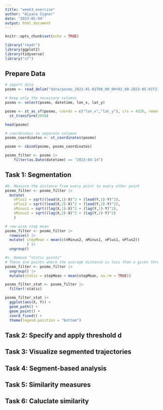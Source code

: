 ```yaml
---
title: "week3_exercise"
author: "Aiyana Signer"
date: "2023-05-04"
output: html_document
---
```


```r
knitr::opts_chunk$set(echo = TRUE)
```

```r
library("readr") 
library(ggplot2)
library(tidyverse)
library("sf") 
```

## Prepare Data
```r
# import data
posmo <- read_delim("data/posmo_2023-01-01T00_00_00+01_00-2023-05-01T23_59_59+02_00.csv", ",")

# Keep only the necessary columns
posmo <- select(posmo, datetime, lon_x, lat_y)

posmo <- st_as_sf(posmo, coords = c("lon_x","lat_y"), crs = 4326, remove = FALSE, na.fail = FALSE) |>
  st_transform(2056)

head(posmo)
```

```r
# coordinates in separate columns
posmo_coordinates <- st_coordinates(posmo)

posmo <- cbind(posmo, posmo_coordinates)
```

```r
posmo_filter <- posmo |>
    filter(as.Date(datetime) == "2023-04-14")
```

## Task 1: Segmentation
```r
#b. Measure the distance from every point to every other point
posmo_filter <- posmo_filter |>
  mutate(
    nPlus1 = sqrt((lead(X,1)-X)^2 + (lead(Y,1)-Y)^2),
    nPlus2 = sqrt((lead(X,2)-X)^2 + (lead(Y,2)-Y)^2),
    nMinus1 = sqrt((lag(X,1)-X)^2 + (lag(Y,1)-Y)^2),
    nMinus2 = sqrt((lag(X,2)-X)^2 + (lag(Y,2)-Y)^2)
    )

# row-wise step mean
posmo_filter <- posmo_filter |> 
  rowwise() |> 
  mutate( stepMean = mean(c(nMinus2, nMinus1, nPlus1, nPlus2)) 
          ) |> 
  ungroup()

#c. Remove “static points”
# These are points where the average distance is less than a given threshold. This segments the trajectory into subtrajectories
posmo_filter <- posmo_filter |> 
  ungroup() |> 
  mutate(static = stepMean < mean(stepMean, na.rm = TRUE))

posmo_filter_stat <- posmo_filter |>
  filter(!static)

posmo_filter_stat |> 
  ggplot(aes(X, Y)) + 
  geom_path() + 
  geom_point() + 
  coord_fixed() + 
  theme(legend.position = "bottom")
```

## Task 2: Specify and apply threshold d

## Task 3: Visualize segmented trajectories

## Task 4: Segment-based analysis

## Task 5: Similarity measures

## Task 6: Caluclate similarity